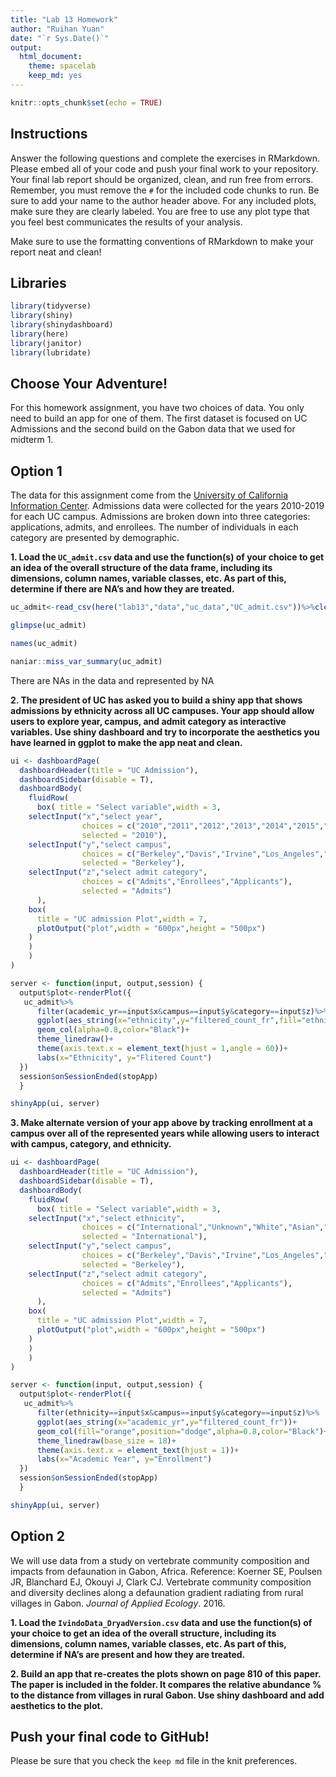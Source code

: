 ```yaml
---
title: "Lab 13 Homework"
author: "Ruihan Yuan"
date: "`r Sys.Date()`"
output:
  html_document: 
    theme: spacelab
    keep_md: yes
---
```


```r
knitr::opts_chunk$set(echo = TRUE)
```

## Instructions
Answer the following questions and complete the exercises in RMarkdown. Please embed all of your code and push your final work to your repository. Your final lab report should be organized, clean, and run free from errors. Remember, you must remove the `#` for the included code chunks to run. Be sure to add your name to the author header above. For any included plots, make sure they are clearly labeled. You are free to use any plot type that you feel best communicates the results of your analysis.  

Make sure to use the formatting conventions of RMarkdown to make your report neat and clean!  

## Libraries
```r
library(tidyverse)
library(shiny)
library(shinydashboard)
library(here)
library(janitor)
library(lubridate)
```

## Choose Your Adventure!
For this homework assignment, you have two choices of data. You only need to build an app for one of them. The first dataset is focused on UC Admissions and the second build on the Gabon data that we used for midterm 1.  

## Option 1
The data for this assignment come from the [University of California Information Center](https://www.universityofcalifornia.edu/infocenter). Admissions data were collected for the years 2010-2019 for each UC campus. Admissions are broken down into three categories: applications, admits, and enrollees. The number of individuals in each category are presented by demographic.  

**1. Load the `UC_admit.csv` data and use the function(s) of your choice to get an idea of the overall structure of the data frame, including its dimensions, column names, variable classes, etc. As part of this, determine if there are NA's and how they are treated.**  

```r
uc_admit<-read_csv(here("lab13","data","uc_data","UC_admit.csv"))%>%clean_names()
```

```r
glimpse(uc_admit)
```
```r
names(uc_admit)
```
```r
naniar::miss_var_summary(uc_admit)
```
There are NAs in the data and represented by NA





**2. The president of UC has asked you to build a shiny app that shows admissions by ethnicity across all UC campuses. Your app should allow users to explore year, campus, and admit category as interactive variables. Use shiny dashboard and try to incorporate the aesthetics you have learned in ggplot to make the app neat and clean.**


```r
ui <- dashboardPage(
  dashboardHeader(title = "UC Admission"),
  dashboardSidebar(disable = T),
  dashboardBody(
    fluidRow(
      box( title = "Select variable",width = 3,
    selectInput("x","select year",
                choices = c("2010","2011","2012","2013","2014","2015","2016","2017","2018","2019"),
                selected = "2010"),
    selectInput("y","select campus",
                choices = c("Berkeley","Davis","Irvine","Los_Angeles","Merced","Riverside","San_Diego","Santa_Barbara","Santa_Cruz"),
                selected = "Berkeley"),
    selectInput("z","select admit category",
                choices = c("Admits","Enrollees","Applicants"),
                selected = "Admits")
      ),
    box(
      title = "UC admission Plot",width = 7,
      plotOutput("plot",width = "600px",height = "500px")
    )
    )
    )
)

server <- function(input, output,session) { 
  output$plot<-renderPlot({
   uc_admit%>%
      filter(academic_yr==input$x&campus==input$y&category==input$z)%>%
      ggplot(aes_string(x="ethnicity",y="filtered_count_fr",fill="ethnicity"))+
      geom_col(alpha=0.8,color="Black")+
      theme_linedraw()+
      theme(axis.text.x = element_text(hjust = 1,angle = 60))+
      labs(x="Ethnicity", y="Flitered Count")
  })
  session$onSessionEnded(stopApp)
  }

shinyApp(ui, server)
```




**3. Make alternate version of your app above by tracking enrollment at a campus over all of the represented years while allowing users to interact with campus, category, and ethnicity.**  

```r
ui <- dashboardPage(
  dashboardHeader(title = "UC Admission"),
  dashboardSidebar(disable = T),
  dashboardBody(
    fluidRow(
      box( title = "Select variable",width = 3,
    selectInput("x","select ethnicity",
                choices = c("International","Unknown","White","Asian","Chicano/Latino","American Indian","African American","All"),
                selected = "International"),
    selectInput("y","select campus",
                choices = c("Berkeley","Davis","Irvine","Los_Angeles","Merced","Riverside","San_Diego","Santa_Barbara","Santa_Cruz"),
                selected = "Berkeley"),
    selectInput("z","select admit category",
                choices = c("Admits","Enrollees","Applicants"),
                selected = "Admits")
      ),
    box(
      title = "UC admission Plot",width = 7,
      plotOutput("plot",width = "600px",height = "500px")
    )
    )
    )
)

server <- function(input, output,session) { 
  output$plot<-renderPlot({
   uc_admit%>%
      filter(ethnicity==input$x&campus==input$y&category==input$z)%>%
      ggplot(aes_string(x="academic_yr",y="filtered_count_fr"))+
      geom_col(fill="orange",position="dodge",alpha=0.8,color="Black")+
      theme_linedraw(base_size = 18)+
      theme(axis.text.x = element_text(hjust = 1))+
      labs(x="Academic Year", y="Enrollment")
  })
  session$onSessionEnded(stopApp)
  }

shinyApp(ui, server)
```


## Option 2
We will use data from a study on vertebrate community composition and impacts from defaunation in Gabon, Africa. Reference: Koerner SE, Poulsen JR, Blanchard EJ, Okouyi J, Clark CJ. Vertebrate community composition and diversity declines along a defaunation gradient radiating from rural villages in Gabon. _Journal of Applied Ecology_. 2016.   

**1. Load the `IvindoData_DryadVersion.csv` data and use the function(s) of your choice to get an idea of the overall structure, including its dimensions, column names, variable classes, etc. As part of this, determine if NA's are present and how they are treated.**  

**2. Build an app that re-creates the plots shown on page 810 of this paper. The paper is included in the folder. It compares the relative abundance % to the distance from villages in rural Gabon. Use shiny dashboard and add aesthetics to the plot.  **  

## Push your final code to GitHub!
Please be sure that you check the `keep md` file in the knit preferences. 